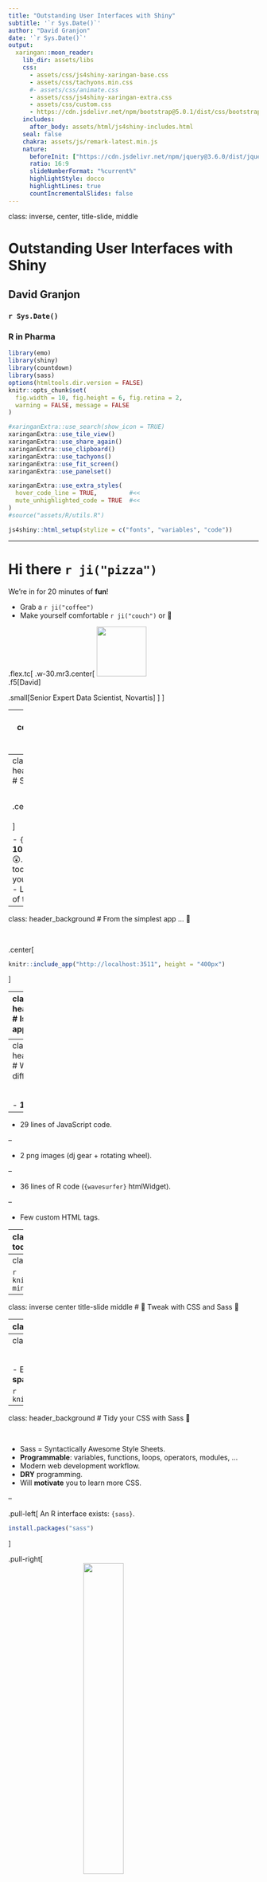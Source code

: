 ```yaml
---
title: "Outstanding User Interfaces with Shiny"
subtitle: '`r Sys.Date()`'
author: "David Granjon"
date: '`r Sys.Date()`'
output:
  xaringan::moon_reader:
    lib_dir: assets/libs
    css:
      - assets/css/js4shiny-xaringan-base.css
      - assets/css/tachyons.min.css
      #- assets/css/animate.css
      - assets/css/js4shiny-xaringan-extra.css
      - assets/css/custom.css
      - https://cdn.jsdelivr.net/npm/bootstrap@5.0.1/dist/css/bootstrap.min.css
    includes:
      after_body: assets/html/js4shiny-includes.html
    seal: false
    chakra: assets/js/remark-latest.min.js
    nature:
      beforeInit: ["https://cdn.jsdelivr.net/npm/jquery@3.6.0/dist/jquery.min.js"]
      ratio: 16:9
      slideNumberFormat: "%current%"
      highlightStyle: docco
      highlightLines: true
      countIncrementalSlides: false
---
```

class: inverse, center, title-slide, middle


# Outstanding User Interfaces with Shiny

## David Granjon

### `r Sys.Date()`
### R in Pharma 

```r
library(emo)
library(shiny)
library(countdown)
library(sass)
options(htmltools.dir.version = FALSE)
knitr::opts_chunk$set(
  fig.width = 10, fig.height = 6, fig.retina = 2,
  warning = FALSE, message = FALSE
)

#xaringanExtra::use_search(show_icon = TRUE)
xaringanExtra::use_tile_view()
xaringanExtra::use_share_again()
xaringanExtra::use_clipboard()
xaringanExtra::use_tachyons()
xaringanExtra::use_fit_screen()
xaringanExtra::use_panelset()

xaringanExtra::use_extra_styles(
  hover_code_line = TRUE,         #<<
  mute_unhighlighted_code = TRUE  #<<
)
#source("assets/R/utils.R")
```

```r
js4shiny::html_setup(stylize = c("fonts", "variables", "code"))
```

---

# Hi there `r ji("pizza")`

We're in for 20 minutes of **fun**!

- Grab a `r ji("coffee")`
- Make yourself comfortable `r ji("couch")` or 🧘

.flex.tc[
.w-30.mr3.center[
<img class="br-100" width="100px" height="100px" src="assets/images/granjda1.jpg" class="svg-img"/>
<br>
.f5[David]

.small[Senior Expert Data Scientist, Novartis]
]
]

---
class: inverse center title-slide middle
# Introduction


---
class: header_background 
# Shiny

<br/>

.center[
<img src="assets/images/shiny.svg" width="20%" style="display: block; margin: auto;" class="svg-img"/>
]

- `{Shiny}` is about __10__ years old 😲😲😲. 
- Today, many tools can make your apps __shining__.
- Let's review some of them ...


---
class: header_background 
# From the simplest app ... 👶

<br>

.center[
```r
knitr::include_app("http://localhost:3511", height = "400px")
```
]


---
class: header_background 
# Is this a Shiny app ❓

<br>

.center[
<iframe width="50%" src="http://localhost:3512" allowfullscreen="" frameborder="0" scrolling="yes" height="500px" style="margin-top: -50px"></iframe>
]



---
class: header_background
# What's the difference ❓

<br>

- __111__ lines of CSS.

--

- 29 lines of JavaScript code.

--

- 2 png images (dj gear + rotating wheel).

--

- 36 lines of R code (`{wavesurfer}` htmlWidget).

--

- Few custom HTML tags.

---
class: header_background
# What you'll learn today

<br>

.panelset[
.panel[.panel-name[🎨 Part 1]
__Tweak__ apps style with CSS and Sass

- CSS basics.
- How Sass may help you: `{sass}`.
- High level CSS and Sass tools: `{bslib}` and `{fresh}`.
]

.panel[.panel-name[💃 Part 2]
Unleash app __interactivity__ with JavaScript (JS)

- Discover how Shiny deals with inputs.
- Add React and any JS framework with `{packer}`.
- Optimize your app with custom handlers.

]

.panel[.panel-name[🧙‍♀️ Part 3]
Create a new template from scratch

- Discover `{charpente}`. 

]

.panel[.panel-name[🚄 Part 4]
Sorry I don't have time ...

- Discover `{truelle}`.
- Use preexisting templates.
]

]

---
class: center middle

```r
knitr::include_graphics("assets/images/excited-minions.gif")
```

---
class: inverse center title-slide middle
# 🎨 Tweak with CSS and Sass 🎨


---
class: header_background
# What is CSS?

<br>

CSS stands for Cascading Style Sheets,


.small.pull-left[
### Apply CSS

.pull-left[
- Mechanism:

```
selector {
  property: value;
}
```
]

.pull-right[
- With Shiny:

```r
tags$style(
  "p {
    color: red;
   }
  "
)
```
]

]

.pull-right[
<iframe width="100%" src="http://localhost:3513" allowfullscreen="" frameborder="0" scrolling="yes" height="400px"></iframe>
]


---
class: header_background
# But CSS becomes messy 🗑

<br>

- Easy to __repeat__ yourself.
- Difficult to read and maintain: 🍝 __spaghetti__ 🍝.
- It's just a __mess__ ...


```r
knitr::include_graphics("assets/images/alors_heureux.gif")
```

---
class: header_background
# Tidy your CSS with Sass 🧹

<br>

- Sass = Syntactically Awesome Style Sheets.
- __Programmable__: variables, functions, loops, operators, modules, ...
- Modern web development workflow.
- __DRY__ programming.
- Will __motivate__ you to learn more CSS.

--

.pull-left[
An R interface exists: `{sass}`.

```r
install.packages("sass")
```
]

.pull-right[
<img src="assets/images/sass.svg" width="40%" style="display: block; margin: auto;" class="svg-img"/>
]

---
class: header_background
# {sass} in action

<br>

.panelset[
.panel[.panel-name[Variables]
.small.pull-left[
```r
library(sass)
rule1 <- ".class-1{ color: $color; }"
rule2 <- ".class-2{ background-color: $color; }"
sass(input = list(color = "purple", rule1, rule2))
```
]

.pull-right[
```
#> /* CSS */
#> .class-1 {
#>   color: purple;
#> }
#> 
#> .class-2 {
#>   background-color: purple;
#> }
```
]
]

.panel[.panel-name[Functions]

.small.pull-left[
```r
sass(
  list(
    a = 2,
    b = 4,
    "@function multiply($parm1, $parm2) {
      @debug 'parm1 is #{$parm1}';
      @debug 'parm2 is #{$parm2}';

      @return $parm1 * $parm2;
    }",
    ".my-class {
      width: multiply($a, $b) * 1px;
    }"
  )
)
```
]

.pull-right[
```
stdin:4 DEBUG: parm1 is 2
stdin:5 DEBUG: parm2 is 4
#> /* CSS */
#> .my-class {
#>   width: 8px;
#> }
```
]

]

.panel[.panel-name[➿Loops]
.pull-left[
```r
sass(input = list(
  colors = c("green", "red"),
  "@each $color in $colors {
    .alert-#{$color} {
      color: $color;
    }
  }"
))
```
]

.pull-right[
```
#> .alert-green {
#>   color: green;
#> }
#> 
#> .alert-red {
#>   color: red;
#> }
```
]
]

.panel[.panel-name[With Shiny]

.xsmall.pull-left[
```r
# CSS to include in your app
css <- sass(
  sass_layer(
    defaults = list(
      turquoise = "#03a4ff",
      cyan = "#e705be",
      green = "#f3d6e9",
      yellow = "#fdaf2c",
      red = "#ff483e",
      "scheme-main" = "hsl(0, 0%, 10%)"
    ),
    rules = sass_file(
      input = system.file(
        "sass/bulma/bulma.sass",
        package = "OSUICode"
      )
    )
  )
)
```
]

.pull-right[
<iframe width="100%" src="http://localhost:3514" allowfullscreen="" frameborder="0" scrolling="yes" height="300px"></iframe>
]

]
]

<br>


---
class: header_background
# Isn't there something easier?

<br>

--

.pull-left[
## {fresh}
- Built on top of `{sass}`.
- For `{shiny}`, `{shinydashboard}`, ...

```r
install.packages("fresh")
```
]

--

.pull-right[
## {bslib}
- Built on top of `{sass}`.
- For `{shiny}`.
- Live theming widget.
- Dynamic theming. 
- Conditional rendering. 
- ...

```r
install.packages("bslib")
```
]

---
class: header_background
# A dark theme with {fresh}

<br>


.xsmall.pull-left[
```r
library(fresh)
dark_theme <- create_theme(
  bs4dash_vars(
    navbar_light_color = "#bec5cb",
    navbar_light_active_color = "#FFF",
    navbar_light_hover_color = "#FFF"
  ),
  bs4dash_yiq(
    contrasted_threshold = 10, 
    text_dark = "#FFF", 
    text_light = "#272c30"
  ),
  bs4dash_layout(main_bg = "#353c42"),
  bs4dash_sidebar_dark(
    bg = "#272c30", 
    color = "#bec5cb", 
    hover_color = "#FFF",
    submenu_bg = "#272c30", 
    submenu_color = "#FFF", 
    submenu_hover_color = "#FFF"
  ),
  bs4dash_status(dark = "#272c30"),
  bs4dash_color(gray_900 = "#FFF", white = "#272c30")
)
```
]

.pull-right[
```r
knitr::include_graphics("assets/images/bs4Dash-fresh.png")
```
]


---
class: header_background
# A neon theme with {bslib}

<br>

.xsmall.pull-left[
```r
library(bslib)
bslib_neon_theme <- bs_theme(
  version = 4, 
  bg = "#000000",
  fg = "#FFFFFF",
  primary = "#9600FF",
  secondary = "#1900A0",
  success = "#38FF12",
  info = "#00F5FB",
  warning = "#FFF100",
  danger = "#FF00E3",
  base_font = "Marker Felt",
  heading_font = "Marker Felt",
  code_font = "Chalkduster"
)
bs_theme_preview(bslib_neon_theme, with_themer = FALSE)
```
]

.pull-right[
<iframe width="100%" src="http://localhost:3515" allowfullscreen="" frameborder="0" scrolling="yes" height="400px"></iframe>
]


---
class: header_background
# Dynamic theming example

<br>

Static plot (base R, ggplot2, ...) theming requires `{thematic}`.

.center[
<iframe width="100%" src="http://localhost:3516" allowfullscreen="" frameborder="0" scrolling="yes" height="400px"></iframe>
]


---
class: header_background
# Dynamic theming with {bs4Dash}

<br>

.center[
<iframe width="100%" src="https://dgranjon.shinyapps.io/bs4DashDemo/" allowfullscreen="" frameborder="0" scrolling="yes" height="450px" style="font-size: 0.5em"></iframe>
]

---
class: header_background
# Conditional rendering

<br>

Only 1 code base, 2 possible outputs 😎️

.pull-left[
## BS4 accordion
<iframe width="100%" src="http://localhost:3517" allowfullscreen="" frameborder="0" scrolling="yes" height="400px"></iframe>
]


.pull-right[
## BS5 accordion
<iframe width="100%" src="http://localhost:3518" allowfullscreen="" frameborder="0" scrolling="yes" height="400px"></iframe>
]


---
class: inverse center title-slide middle
# 💃 Unleash interactivity with JS 💃


---
class: header_background
# CSS does not solve all issues

<br>

What can JS do for me ❓

.pull-left[
- Add new __input widgets__.
- __Lighten__ the R logic be delegating some tasks to JS.
- More __interactive__ apps.
- Overall, a better user experience.
]

.pull-right[
<iframe width="100%" src="http://localhost:3523" allowfullscreen="" frameborder="0" scrolling="yes" height="400px"></iframe>
]


---
class: header_background
# Unleash app interactivity: example

<br>

.center[
<video height="400px" width="100%" controls>
  <source src="assets/movies/js-interactivity-demo.mov" type="video/mp4">
]


---
class: header_background
# JS code can also become messy

<br>

--

- How do I include __JS__ in my Shiny project ❓

--

- What are the __best practices__ around JS code management ❓

--

- Let's try to bring some answers ...

---
class: header_background
# Relevant R/JS projects

<br>

.panelset[
.panel[.panel-name[📣 Meet `{packer}`]

.small.pull-left[
- A `{usethis}` for JavaScript/R projects.
- Supports Shiny outputs, inputs, htmlwidgets, extensions, ...
- Predefined templates: React, Vue, Framework7.
```r
install.packages("packer")
remotes::install_github("JohnCoene/packer")
```
]

.pull-right[
<a href="https://github.com/JohnCoene/packer"><img src="assets/images/packer.png" width="40%" class="svg-img"/></a>
]

]

.panel[.panel-name[💥 Scaffold project]
.small.pull-left[
We call:

```r
golem::create_golem(...)
packer::scaffold_golem(framework7 = TRUE)
packer::bundle()
```

- Sets all the necessary structure (npm, loaders, webpack, ...).
- So that you don't have to worry too much.
]

.pull-right[
<video autosize="true" controls>
  <source src="assets/movies/packer-demo.mov" type="video/mp4">
</video>
]

]

]


---
class: header_background
# Application to Framework7

<br>

.small.pull-left[
- Framework7: first class mobile web framework.
- R in Pharma 2021 RinteRface [workshop](https://rinpharma2021.rinterface.com/).

- Advantages:
  - No need to develop a Shiny extension.
  - Faster app.
  - Ease collaboration with front end dev.
]

.pull-right[
<div class="md-iphone-5 md-black-device" style="font-size: 0.5em; margin-top: -100px; !important;">
<div class="md-body">
<div class="md-buttons"></div>
<div class="md-front-camera"></div>
<div class="md-top-speaker"></div>
<div class="md-screen">
<iframe width="100%" src="http://localhost:3519" allowfullscreen="" frameborder="0" scrolling="yes" height="470px"></iframe>
</div>
<button class="md-home-button"></button>
</div>
</div>
]


---
class: header_background
# Optimize: improve user experience

<br>

.panelset[
.panel[.panel-name[`renderUI` causes lags]
.pull-left[
<iframe width="100%" src="http://localhost:3520" allowfullscreen="" frameborder="0" scrolling="yes" height="300px"></iframe>
]

.small.pull-right[
```r
dummy_task <- reactive({
  Sys.sleep(5)
  12
})

output$custom_box <- renderUI({
  dummy_task() #<<
  box(
    title = "Box",
    width = dummy_task(),
    "Box body",
    background = input$background
  )
})
```
]
]

.panel[.panel-name[Prefer `update_*` functions]

.pull-left[
<iframe width="100%" src="http://localhost:3521" allowfullscreen="" frameborder="0" scrolling="yes" height="300px"></iframe>
]

.xsmall.pull-right[
```r
dummy_task <- reactive({
  Sys.sleep(5)
  12
})

observeEvent(dummy_task(), {
  updateBox2( #<<
    "mybox",
    action = "update",
    options = list(
      width = dummy_task(),
      title = tagList(
        shinydashboardPlus::dashboardBadge(
          "New",
          color = "red"
        ),
        "New title"
      )
    )
  )
})
```
]

]

]



---
class: inverse center title-slide middle
# 🧙‍♀ New template from scratch 🧙‍♀


---
class: header_background 
# Introducing {charpente}

<br>

.panelset[
.panel[.panel-name[📣 Meet `{charpente}`]
.xsmall.pull-left[
- Plug and play __package__ structure.
- Import dependencies from [jsdelivr](https://www.jsdelivr.com/).
- __Easy__ HTML to R conversion.
- R and JS __boilerplates__: `{shiny}` input bindings, `{shiny}` message handlers, ...
- Seamless JavaScript code management with [esbuild](https://esbuild.github.io/).

```r
remotes::install_github("RinteRface/charpente")
```

]

.pull-right[
<a href="https://github.com/RinteRface/charpente"><img src="assets/images/charpente.png" width="40%" style="display: block; margin: auto;" class="svg-img"/></a>
]
]

.panel[.panel-name[👨‍🏭 Workflow example]
.xsmall.pull-left[
```r
library(charpente)

path <- file.path(tempdir(), "mypkg")
create_charpente(path, license = "mit")

# Once the package is created and opened

# Look for all bulma flavors
get_dependency_versions("bulma")

# Download bulma locally
create_dependency("bulma")

# Create JS handler
create_custom_handler("modal")
# Create input binding
create_input_binding("myinput")
# Compress JS for production
build_js()
devtools::load_all()
```
]

.pull-right[
<video height="400px" width="100%" controls>
  <source src="assets/movies/charpente-demo.mov" type="video/mp4">
</video>
]

]

.panel[.panel-name[Applications]
.center[
<a href="https://github.com/RinteRface/bs4Dash"><img src="assets/images/bs4Dash.svg" width="20%" style="margin: auto;" class="svg-img"/></a>
<a href="https://github.com/RinteRface/shinyMobile"><img src="assets/images/shinyMobile.svg" width="20%" style="margin: auto;" class="svg-img"/></a>
<a href="https://github.com/RinteRface/shinydashboardPlus"><img src="assets/images/shinydashboardPlus.svg" width="20%" style="margin: auto;" class="svg-img"/></a>
]

]

]







---
class: end_part_1

---
class: inverse center title-slide middle
# 🚄 Sorry I don't have time 🚄


---
class: header_background 
# Use existing templates: <a href="https://github.com/RinteRface/shinyMobile"><img src="assets/images/shinyMobile.svg" width="5%" style="display: inline; margin: auto;" class="svg-img"/></a>

<br>

Built on top of [Framework7](https://framework7.io/).

.small.pull-left[
- Native look and feel for iOS and Android
- PWA support:
  - Can be __installed__ on the device ... 
  - ... But run via a web browser.
  - Provide __offline__ features (don't expect too much).
  - One code base (web languages).
- ... also works for desktop apps 😏
]

.pull-right[
<div class="md-iphone-5 md-white-device" style="font-size: 0.5em; margin-top: -150px; !important;">
<div class="md-body">
<div class="md-buttons"></div>
<div class="md-front-camera"></div>
<div class="md-top-speaker"></div>
<div class="md-screen">
<iframe width="100%" src="http://localhost:3522" allowfullscreen="" frameborder="0" scrolling="yes" height="470px"></iframe>
</div>
<button class="md-home-button"></button>
</div>
</div>
]


---
class: header_background
# I want to go faster!

<br>

###  {truelle} is a {golem} GUI generator <a href="https://github.com/RinteRface/truelle"><img src="assets/images/truelle.png" width="5%" style="margin: auto;" class="svg-img"/></a>

--

.small.pull-left[
```r
remotes::install_github("RinteRface/truelle")
library(truelle)
run_app()
```
]

.pull-right[
<video height="400px" width="100%" controls>
  <source src="assets/movies/truelle-demo.mov" type="video/mp4">
</video>
]


---
class: center middle
# Want to learn more ❓

.center[
📖 [Read my book](https://unleash-shiny.rinterface.com) 📖
]

```r
knitr::include_graphics("assets/images/shiny-ui-book.png")
```

.center[
Thanks 🙇
]

---
class: end_part_2
